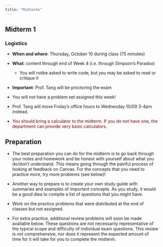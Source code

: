 ```yaml
---
title: "Midterms"
---
```


## Midterm 1 {#midterm1}

### Logistics

-   **When and where**: Thursday, October 10 during class (75 minutes)

-   **What**: content through end of Week 4 (i.e. through Simpson's Paradox)

    -   You will notbe asked to write code, but you may be asked to read or critique it

-   **Important**: Prof. Tang will be proctoring the exam

-   You will not have a problem set assigned this week!

-   Prof. Tang will move Friday's office hours to Wednesday 10/09 3-4pm instead.

-   ::: {style="color: maroon"}
    You should bring a calculator to the midterm. If you do not have one, the department can provide very basic calculators.
    :::

## Preparation

-   The best preparation you can do for the midterm is to go back through your notes and homework and be honest with yourself about what you do/don't understand. This means going through the painful process of looking at feedback on Canvas. For the concepts that you need to practice more, try more problems (see below)!

-   Another way to prepare is to create your own study guide with summaries and examples of important concepts. As you study, it would be a good diea to compile a list of questions that you might have.

-   Work on the practice problems that were distributed at the end of classes but not assigned.

-   For extra practice, additional review problems will soon be made available below. These questions are not necessarily representative of the typical scope and difficulty of individual exam questions. This review is not comprehensive, nor does it represent the expected amount of time for it will take for you to complete the midterm.
